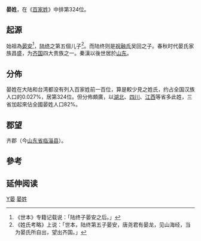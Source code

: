 {{姓氏
|姓氏=晏
|拼音=Yàn
|中国大陆=Yan
|南京官話=iän<sup>4</sup>
|台湾=Yen
|香港=
|澳门=
|新加坡=
|马来西亚=
|越南=Yến
|韩国=
|反切=
|同音字=
|堂号=
|郡望=[[齐郡|齐郡]]
}}

'''晏姓'''，在《[[百家姓|百家姓]]》中排第324位。

==起源==
始祖為[[晏安|晏安]]<ref>《世本》专籍记载说：「陆终子晏安之后。」</ref>，[[陆终|陆终]]之第五個儿子<ref>《姓氏考略》上说：「世本，陆终第五子晏安，唐尧君有晏龙，见山海经，当为晏氏所自出，望出齐国。」</ref>。而陆终则是[[祝融氏|祝融氏]]吴回之子。春秋时代晏氏家族昌盛，为[[齐国|齐国]]四大贵族之一。秦漢以後世居於[[山东|山东]]。

==分佈==
晏姓在大陆和台湾都没有列入百家姓前一百位，算是較少見之姓氏，约占全国汉族人口的0.027%，居第324位。但分佈頗廣，以[[湖北|湖北]]、[[四川|四川]]、[[江西|江西]]等省多此姓，三省加起來佔全國晏姓人口82%。 

==郡望==
齐郡（今[[山东省|山东省]][[临淄县|临淄县]]）。

==參考==
{{reflist|2}}

== 延伸阅读 ==
{{Wikisource further reading}}

[[Category:漢姓|Y晏]]
[[Category:晏姓|]]